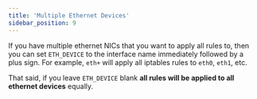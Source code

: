 ```yaml
---
title: 'Multiple Ethernet Devices'
sidebar_position: 9
---
```


If you have multiple ethernet NICs that you want to apply all rules to, then you can set `ETH_DEVICE` to the interface name immediately followed by a plus sign. For example, `eth+` will apply all iptables rules to `eth0`, `eth1`, etc.

That said, if you leave `ETH_DEVICE` blank **all rules will be applied to all ethernet devices** equally.

